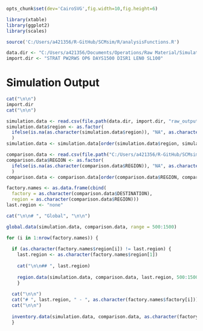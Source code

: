 ```r
opts_chunk$set(dev='CairoSVG',fig.width=10,fig.height=6)

library(xtable)
library(ggplot2)
library(scales)

source('C:/Users/a421356/R-GitHub/SCMsim/R/analysisFunctions.R')

data.dir <- "C:/Users/a421356/Documents/Operations/Raw Material/Simulation Output"
import.dir <- "STRAT PW2RWS OP6 DAYS1500 DISR1 LEN0 SL100"
```

# Simulation Output 


```r
cat("\n\n")
import.dir
cat("\n\n")

simulation.data <- read.csv(file.path(data.dir, import.dir, "raw_output.csv"))
simulation.data$region <- as.factor(
  ifelse(is.na(as.character(simulation.data$region)), "NA", as.character(simulation.data$region))
  )
simulation.data <- simulation.data[order(simulation.data$region, simulation.data$factory),]

comparison.data <- read.csv(file.path("C:/Users/a421356/R-GitHub/SCMsim/data", "RF-BUD1207.csv"))
comparison.data$REGION <- as.factor(
  ifelse(is.na(as.character(comparison.data$REGION)), "NA", as.character(comparison.data$REGION))
  )
comparison.data <- comparison.data[order(comparison.data$REGION, comparison.data$DESTINATION),]

factory.names <- as.data.frame(cbind(
  factory = as.character(comparison.data$DESTINATION),
  region = as.character(comparison.data$REGION)))
last.region <- "none"

cat("\n\n# ", "Global", "\n\n")

global.data(simulation.data, comparison.data, range = 500:1500)

for (i in 1:nrow(factory.names)) {
  
  if (as.character(factory.names$region[i]) != last.region) {
    last.region <- as.character(factory.names$region[1])
    
    cat("\n\n## ", last.region)
    
    region.data(simulation.data, comparison.data, last.region, 500:1500)
    }
  
  cat("\n\n")
  cat("# ", last.region, " - ", as.character(factory.names$factory[i]))
  cat("\n\n")
  
  inventory.data(simulation.data, comparison.data, as.character(factory.names$factory[i]), 500:1500)
  }
```



